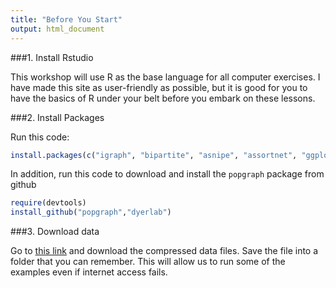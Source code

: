```yaml
---
title: "Before You Start"
output: html_document
---
```




###1. Install Rstudio

This workshop will use R as the base language for all computer exercises. I have made this site as user-friendly as possible, but it is good for you to have the basics of R under your belt before you embark on these lessons. 


###2. Install Packages

Run this code:
```r
install.packages(c("igraph", "bipartite", "asnipe", "assortnet", "ggplot2", "ggmap", "rnetcarto", "ecodist", "igraphdata", "statnet", "RColorBrewer", "tidyverse"))
```

In addition, run this code to download and install the `popgraph` package from github

```r
require(devtools)
install_github("popgraph","dyerlab")
```

###3. Download data

Go to [this link](https://dshizuka.github.io/network2018/NetworkWorkshop_SampleData.zip) and download the compressed data files. Save the file into a folder that you can remember. This will allow us to run some of the examples even if internet access fails.


